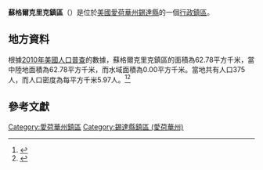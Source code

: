 {{noteTA
|G1=USState
|G2=地名
|G3=Unit
}}
{{Infobox settlement
|official_name            = 蘇格爾克里克鎮區
|native_name = Sugar Creek Township
|settlement_type          = [[行政鎮區|行政鎮區]]
|image_skyline            = 
|imagesize                = 
|image_map                = Map highlighting Sugar Creek Township, Cedar County, Iowa.svg
|mapsize                  = 250px
|pushpin_map  =USA Iowa
|pushpin_label = 蘇格爾克里克鎮區
|pushpin_label_position   = top
|pushpin_map_caption      = 蘇格爾克里克鎮區在愛荷華州的位置
|subdivision_type         = [[世界政區索引|國家]]
|subdivision_type1        = [[美国州份|州份]]
|subdivision_type2        = [[愛荷華州行政区划|縣]]
|subdivision_name         = [[美国|美国]]
|subdivision_name1        = [[愛荷華州|愛荷華州]]
|subdivision_name2        = [[錫達縣_(愛荷華州)|錫達縣]]
|elevation_ft             = 738
|elevation_m              = 225
|timezone                 = [[北美中部時區|北美中部時區]]
|area_total_km2           = 62.78
|area_land_km2            = 62.78
|area_water_km2           = 0.00
|area_total_sq_mi         = 
|area_land_sq_mi          = 
|area_water_sq_mi         = 
|population_as_of         = [[2010年美國人口普查|2010]]
|population_footnotes     = 
|population_total         = 375
|population_density_km2   = auto
|population_density_sq_mi = auto
|utc_offset               = -6
|coordinates              = {{coord|41|38|30|N|91|03|19|W|type:city_region:US-AL_source:GNS-enwiki|display=inline,title}}
| coor_pinpoint           = 
| coordinates_footnotes   = 
|timezone_DST             = CDT
|utc_offset_DST           = -5
|postal_code_type         = [[美國郵區編號|郵區編號]]
|postal_code              = 
|area_code                = {{link-en|电话区号563|Area code 563|563}}
|blank_name = [[地名信息系统|GNIS ID]]
|blank_info = 468756
}}
'''蘇格爾克里克鎮區'''（{{lang-en|Sugar Creek Township}}）是位於[[美國|美國]][[愛荷華州|愛荷華州]][[錫達縣_(愛荷華州)|錫達縣]]的一個[[行政鎮區|行政鎮區]]。

== 地方資料 ==
根據[[2010年美國人口普查|2010年美國人口普查]]的數據，蘇格爾克里克鎮區的面積為62.78平方千米，當中陸地面積為62.78平方千米，而水域面積為0.00平方千米。當地共有人口375人，而人口密度為每平方千米5.97人。<ref name="GR8">{{cite web|url=http://factfinder2.census.gov|publisher=[[美国人口调查局|美国人口调查局]]|accessdate=2011-05-14|title=American FactFinder|archive-date=2013-09-11|archive-url=https://web.archive.org/web/20130911234518/http://factfinder2.census.gov/|dead-url=no}}</ref><ref>{{cite web|url=https://www.citypopulation.de/en/usa/iowa/admin/|title=USA: Iowa (Counties and Townships) - City Population}}</ref>

== 參考文獻 ==
{{reflist}}

{{錫達縣 (愛荷華州)}}

{{DEFAULTSORT:Sugar Creek Township}}
[[Category:愛荷華州鎮區|Category:愛荷華州鎮區]]
[[Category:錫達縣鎮區_(愛荷華州)|Category:錫達縣鎮區 (愛荷華州)]]

{{Iowa-geo-stub}}
